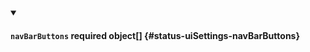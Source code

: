 


<details className="config-field" data-expandable="true" open>
<summary>

#### `navBarButtons` <span className="config-field-required" data-required="false">required</span> <span className="config-field-type">object[]</span> <span className="config-field-default"></span> <span className="config-field-enum"></span> {#status-uiSettings-navBarButtons}



</summary>

<PartialNavBarButtonsreference />


</details>
